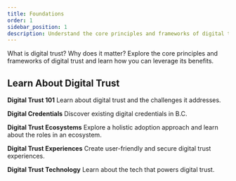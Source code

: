 ```yaml
---
title: Foundations
order: 1
sidebar_position: 1
description: Understand the core principles and frameworks of digital trust.
---
```


<!-- DO NOT MODIFY THIS BLOCK -->

<PageLinks />
<!-- CONTINUE ADDING CONTENT FROM HERE -->

What is digital trust? Why does it matter? Explore the core principles and frameworks of digital trust and learn how you can leverage its benefits.

## Learn About Digital Trust

**Digital Trust 101**
Learn about digital trust and the challenges it addresses.
<!-- [Digital Trust 101 ->**INTERNAL LINK**](..) -->

**Digital Credentials**
Discover existing digital credentials in B.C.
<!-- [Digital Credentials ->**INTERNAL LINK**](..) -->

**Digital Trust Ecosystems**
Explore a holistic adoption approach and learn about the roles in an ecosystem.
<!-- [Digital Trust Ecosystems ->**INTERNAL LINK**](..) -->

**Digital Trust Experiences**
Create user-friendly and secure digital trust experiences.
<!-- [Digital Trust Experiences ->**INTERNAL LINK**](..) -->

**Digital Trust Technology**
Learn about the tech that powers digital trust.
<!-- [Digital Trust Technology ->**INTERNAL LINK**](..) -->
